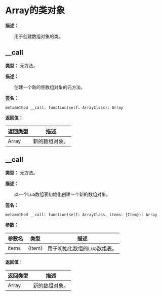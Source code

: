 
# Array的类对象

**描述：**

&emsp;&emsp;用于创建数组对象的类。

## __call

**类型：** 元方法。

**描述：**

&emsp;&emsp;创建一个新的空数组对象的元方法。

**签名：**
```tl
metamethod __call: function(self: ArrayClass): Array
```

**返回值：**

| 返回类型 | 描述 |
| --- | --- |
| Array | 新的数组对象。 |

## __call

**类型：** 元方法。

**描述：**

&emsp;&emsp;以一个Lua数组表初始化创建一个新的数组对象。

**签名：**
```tl
metamethod __call: function(self: ArrayClass, items: {Item}): Array
```

**参数：**

| 参数名 | 类型 | 描述 |
| --- | --- | --- |
| items | \{Item} | 用于初始化数组的Lua数组表。 |

**返回值：**

| 返回类型 | 描述 |
| --- | --- |
| Array | 新的数组对象。 |